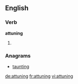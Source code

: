 
==English==

===Verb===
'''attuning'''

# {{present participle of|[[attune]]}}

===Anagrams===
* [[taunting#English|taunting]]

[[de:attuning]]
[[fr:attuning]]
[[vi:attuning]]